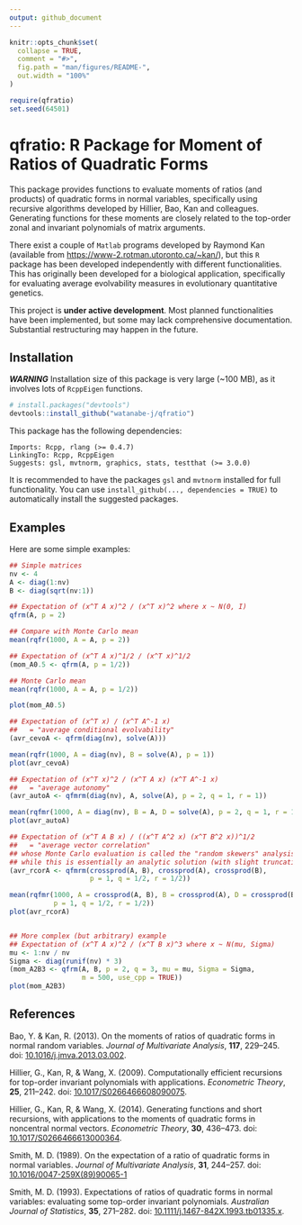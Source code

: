 ```yaml
---
output: github_document
---
```


<!-- README.md is generated from README.Rmd. Please edit that file -->

```r
knitr::opts_chunk$set(
  collapse = TRUE,
  comment = "#>",
  fig.path = "man/figures/README-",
  out.width = "100%"
)
```
```r
require(qfratio)
set.seed(64501)
```

# qfratio: R Package for Moment of Ratios of Quadratic Forms

<!-- badges: start -->
<!-- badges: end -->


This package provides functions to evaluate moments of ratios
(and products) of quadratic forms in normal variables, specifically using
recursive algorithms developed by Hillier, Bao, Kan and colleagues.
Generating functions for these moments are closely related to the
top-order zonal and invariant polynomials of matrix arguments.

There exist a couple of `Matlab` programs developed by Raymond Kan
(available from <https://www-2.rotman.utoronto.ca/~kan/>), but this
`R` package has been developed independently with different
functionalities.
This has originally been developed for a biological application,
specifically for evaluating average evolvability measures in
evolutionary quantitative genetics.

This project is **under active development**.
Most planned functionalities have been implemented, but some may lack
comprehensive documentation.
Substantial restructuring may happen in the future.



## Installation

***WARNING*** Installation size of this package is very large (~100 MB),
as it involves lots of `RcppEigen` functions.

```r
# install.packages("devtools")
devtools::install_github("watanabe-j/qfratio")
```

This package has the following dependencies:

    Imports: Rcpp, rlang (>= 0.4.7)
    LinkingTo: Rcpp, RcppEigen
    Suggests: gsl, mvtnorm, graphics, stats, testthat (>= 3.0.0)

It is recommended to have the packages `gsl` and `mvtnorm` installed
for full functionality.
You can use `install_github(..., dependencies = TRUE)` to automatically
install the suggested packages.

## Examples

Here are some simple examples:

```r
## Simple matrices
nv <- 4
A <- diag(1:nv)
B <- diag(sqrt(nv:1))

## Expectation of (x^T A x)^2 / (x^T x)^2 where x ~ N(0, I)
qfrm(A, p = 2)

## Compare with Monte Carlo mean
mean(rqfr(1000, A = A, p = 2))

## Expectation of (x^T A x)^1/2 / (x^T x)^1/2
(mom_A0.5 <- qfrm(A, p = 1/2))

## Monte Carlo mean
mean(rqfr(1000, A = A, p = 1/2))

plot(mom_A0.5)

## Expectation of (x^T x) / (x^T A^-1 x)
##   = "average conditional evolvability"
(avr_cevoA <- qfrm(diag(nv), solve(A)))

mean(rqfr(1000, A = diag(nv), B = solve(A), p = 1))
plot(avr_cevoA)

## Expectation of (x^T x)^2 / (x^T A x) (x^T A^-1 x)
##   = "average autonomy"
(avr_autoA <- qfmrm(diag(nv), A, solve(A), p = 2, q = 1, r = 1))

mean(rqfmr(1000, A = diag(nv), B = A, D = solve(A), p = 2, q = 1, r = 1))
plot(avr_autoA)

## Expectation of (x^T A B x) / ((x^T A^2 x) (x^T B^2 x))^1/2
##   = "average vector correlation"
## whose Monte Carlo evaluation is called the "random skewers" analysis,
## while this is essentially an analytic solution (with slight truncation error)
(avr_rcorA <- qfmrm(crossprod(A, B), crossprod(A), crossprod(B),
                    p = 1, q = 1/2, r = 1/2))

mean(rqfmr(1000, A = crossprod(A, B), B = crossprod(A), D = crossprod(B),
           p = 1, q = 1/2, r = 1/2))
plot(avr_rcorA)


## More complex (but arbitrary) example
## Expectation of (x^T A x)^2 / (x^T B x)^3 where x ~ N(mu, Sigma)
mu <- 1:nv / nv
Sigma <- diag(runif(nv) * 3)
(mom_A2B3 <- qfrm(A, B, p = 2, q = 3, mu = mu, Sigma = Sigma,
                  m = 500, use_cpp = TRUE))
plot(mom_A2B3)
```


## References

Bao, Y. & Kan, R. (2013). On the moments of ratios of quadratic forms in
normal random variables. *Journal of Multivariate Analysis*, **117**,
229--245.
doi: [10.1016/j.jmva.2013.03.002](https://doi.org/10.1016/j.jmva.2013.03.002).

Hillier, G., Kan, R, & Wang, X. (2009). Computationally efficient
recursions for top-order invariant polynomials with applications.
*Econometric Theory*, **25**, 211--242.
doi: [10.1017/S0266466608090075](https://doi.org/10.1017/S0266466608090075).

Hillier, G., Kan, R, & Wang, X. (2014). Generating functions and short
recursions, with applications to the moments of quadratic forms in
noncentral normal vectors. *Econometric Theory*, **30**, 436--473.
doi: [10.1017/S0266466613000364](https://doi.org/10.1017/S0266466613000364).

Smith, M. D. (1989). On the expectation of a ratio of quadratic forms in
normal variables. *Journal of Multivariate Analysis*, **31**, 244--257.
doi: [10.1016/0047-259X(89)90065-1](https://doi.org/10.1016/0047-259X(89)90065-1)

Smith, M. D. (1993). Expectations of ratios of quadratic forms in normal
variables: evaluating some top-order invariant polynomials.
*Australian Journal of Statistics*, **35**, 271--282.
doi: [10.1111/j.1467-842X.1993.tb01335.x](https://doi.org/10.1111/j.1467-842X.1993.tb01335.x).
